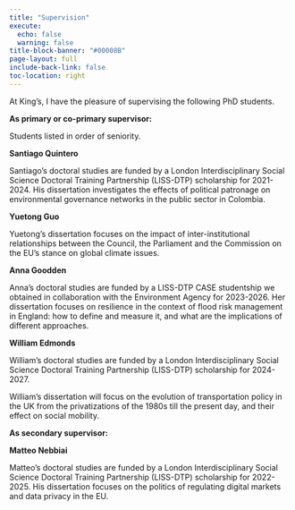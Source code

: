 ```yaml
---
title: "Supervision"
execute:
  echo: false
  warning: false
title-block-banner: "#00008B"
page-layout: full
include-back-link: false
toc-location: right
---
```


At King's, I have the pleasure of supervising the following PhD students.

**As primary or co-primary supervisor:**

Students listed in order of seniority. 

**Santiago Quintero**

Santiago's doctoral studies are funded by a London Interdisciplinary Social Science Doctoral Training Partnership (LISS-DTP) scholarship for 2021-2024. His dissertation investigates the effects of political patronage on environmental governance networks in the public sector in Colombia.


**Yuetong Guo**

Yuetong's dissertation focuses on the impact of inter-institutional relationships between the Council, the Parliament and the Commission on the EU's stance on global climate issues. 

**Anna Goodden**

Anna's doctoral studies are funded by a LISS-DTP CASE studentship we obtained in collaboration with the Environment Agency for 2023-2026. Her dissertation focuses on resilience in the context of flood risk management in England: how to define and measure it, and what are the implications of different approaches.

**William Edmonds**

William's doctoral studies are funded by a London Interdisciplinary Social Science Doctoral Training Partnership (LISS-DTP) scholarship for 2024-2027.

William's dissertation will focus on the evolution of transportation policy in the UK from the privatizations of the 1980s till the present day, and their effect on social mobility.

**As secondary supervisor:**


**Matteo Nebbiai**

Matteo's doctoral studies are funded by a London Interdisciplinary Social Science Doctoral Training Partnership (LISS-DTP) scholarship for 2022-2025. His dissertation focuses on the politics of regulating digital markets and data privacy in the EU.

